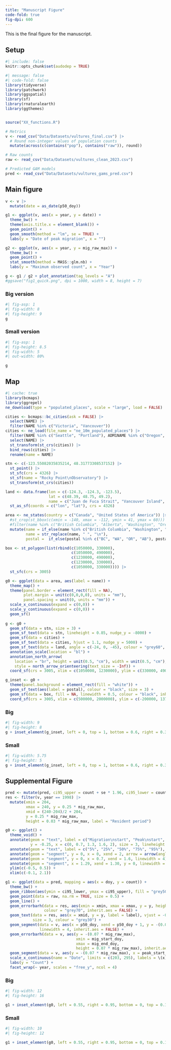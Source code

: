 ```yaml
---
title: "Manuscript Figure"
code-fold: true
fig-dpi: 600
---
```


This is the final figure for the manuscript.

## Setup 

```r
#| include: false
knitr::opts_chunk$set(audodep = TRUE)
```


```r
#| message: false
#| code-fold: false
library(tidyverse)
library(patchwork)
library(ggspatial)
library(sf)
library(rnaturalearth)
library(ggthemes)


source("XX_functions.R")

# Metrics
v <- read_csv("Data/Datasets/vultures_final.csv") |>
  # Round non-integer values of population counts
  mutate(across(c(contains("pop"), contains("raw")), round)) 

# Raw counts
raw <- read_csv("Data/Datasets/vultures_clean_2023.csv")

# Predicted GAM models
pred <- read_csv("Data/Datasets/vultures_gams_pred.csv")
```


## Main figure

```r
v <- v |> 
  mutate(date = as_date(p50_doy))

g1 <- ggplot(v, aes(x = year, y = date)) +
  theme_bw() +
  theme(axis.title.x = element_blank()) +
  geom_point() +
  geom_smooth(method = "lm", se = TRUE) +
  labs(y = "Date of peak migration", x = "")

g2 <- ggplot(v, aes(x = year, y = mig_raw_max)) +
  theme_bw() +
  geom_point() +
  stat_smooth(method = MASS::glm.nb) +
  labs(y = "Maximum observed count", x = "Year")

g <- g1 / g2 + plot_annotation(tag_levels = "A")
#ggsave("fig1_quick.png", dpi = 1000, width = 8, height = 7)
```

### Big version
```r
#| fig-asp: 1
#| fig-width: 8
#| fig-height: 9
g
```

### Small version
```r
#| fig-asp: 1
#| fig-height: 8.5
#| fig-width: 5
#| out-width: 80%

g
```

## Map

```r
#| cache: true
library(bcmaps)
library(ggrepel)
ne_download(type = "populated_places", scale = "large", load = FALSE)

cities <- bcmaps::bc_cities(ask = FALSE) |> 
  select(NAME) |>
  filter(NAME %in% c("Victoria", "Vancouver"))
cities <- ne_load(file_name = "ne_10m_populated_places") |> 
  filter(NAME %in% c("Seattle", "Portland"), ADM1NAME %in% c("Oregon", "Washington")) |>
  select(NAME) |> 
  st_transform(st_crs(cities)) |>
  bind_rows(cities) |>
  rename(name = NAME)

stn <- c(-123.55082035835214, 48.31773308537152) |>
  st_point() |>
  st_sfc(crs = 4326) |>
  st_sf(name = "Rocky Point\nObservatory") |>
  st_transform(st_crs(cities))

land <- data.frame(lon = c(-124.3, -124.3, -123.5),
                   lat = c(48.39, 48.75, 49.2),
                   name = c("Juan de Fuca Strait", "Vancouver Island", "Salish Sea")) |>
  st_as_sf(coords = c("lon", "lat"), crs = 4326)

area <- ne_states(country = c("Canada", "United States of America")) |>
  #st_crop(st_bbox(c(xmin = -140, xmax = -112, ymin = 41, ymax = 60))) |>
  #filter(name %in% c("British Columbia", "Alberta", "Washington", "Oregon", "Idaho", "Montana")) |>
  mutate(name = if_else(name %in% c("British Columbia", "Washington", "Oregon"), toupper(name), NA),
         name = str_replace(name, " ", "\n"),
         postal =  if_else(postal %in% c("BC", "WA", "OR", "AB"), postal, NA))

box <- st_polygon(list(rbind(c(1050000, 330000), 
                             c(1050000, 490000),
                             c(1230000, 490000),
                             c(1230000, 330000),
                             c(1050000, 330000)))) |>
  st_sfc(crs = 3005)

g0 <- ggplot(data = area, aes(label = name)) +
  theme_map() +
  theme(panel.border = element_rect(fill = NA), 
        plot.margin = unit(c(0,0,0,0), units = "mm"),
        panel.spacing = unit(0, units = "mm")) +
  scale_x_continuous(expand = c(0,0)) +
  scale_y_continuous(expand = c(0,0)) +
  geom_sf()
  
g <- g0 +
  geom_sf(data = stn, size = 3) +
  geom_sf_text(data = stn, lineheight = 0.85, nudge_y = -8000) +
  geom_sf(data = cities) +
  geom_sf_text(data = cities, hjust = 1.1, nudge_y = 5000) +
  geom_sf_text(data = land, angle = c(-24, 0, -45), colour = "grey60", size = c(6, 7, 7)) +
  annotation_scale(location = "bl") + 
  annotation_north_arrow(
    location = "br", height = unit(0.5, "cm"), width = unit(0.5, "cm"),
    style = north_arrow_orienteering(text_size = -Inf)) +
  coord_sf(crs = 3005, xlim = c(1050000, 1230000), ylim = c(330000, 490000))

g_inset <- g0 +
  theme(panel.background = element_rect(fill = "white")) +
  geom_sf_text(aes(label = postal), colour = "black", size = 3) +
  geom_sf(data = box, fill = NA, linewidth = 0.5, colour = "black", inherit.aes = FALSE) +
  coord_sf(crs = 3005, xlim = c(500000, 2000000), ylim = c(-200000, 1370000))
```

### Big
```r
#| fig-width: 9
#| fig-height: 8
g + inset_element(g_inset, left = 0, top = 1, bottom = 0.6, right = 0.342, align_to = "full")
```


### Small 
```r
#| fig-width: 5.75
#| fig-height: 5
g + inset_element(g_inset, left = 0, top = 1, bottom = 0.6, right = 0.342, align_to = "full")
```




## Supplemental Figure

```r
pred <- mutate(pred, ci95_upper = count + se * 1.96, ci95_lower = count - se * 1.96)
res <- filter(v, year == 1998) |>
  mutate(xmin = 204, 
         xmax = 240, y = 0.25 * mig_raw_max, 
         xmid = (240-204)/2 + 204,
         y = 0.25 * mig_raw_max,
         height = 0.03 * mig_raw_max, label = "Resident period")

g0 <- ggplot() +
  theme_void() +
  annotate(geom = "text", label = c("Migration\nstart", "Peak\nstart", "Peak", "Peak\nend", "Migration\nend"), 
           y = -0.25, x = c(0, 0.7, 1.3, 1.6, 2), size = 3, lineheight = 0.85) +
  annotate(geom = "text", label = c("5%", "25%", "50%", "75%", "95%"), y = 0.25, x = c(0, 0.7, 1.3, 1.6, 2), size = 3) +
  annotate(geom = "segment", y = 0, x = 0, xend = 2, arrow = arrow(angle = 90, ends = "both", length = unit(1, "mm"))) +
  annotate(geom = "segment", y = 0, x = 0.7, xend = 1.6, linewidth = 4) +
  annotate(geom = "segment", x = 1.29, xend = 1.30, y = 0, linewidth = 8) +
  ylim(c(-0.5, 0.5)) +
  xlim(c(-0.1, 2.1))

g1 <- ggplot(data = pred, mapping = aes(x = doy, y = count)) +
  theme_bw() +
  geom_ribbon(aes(ymin = ci95_lower, ymax = ci95_upper), fill = "grey50", alpha = 0.5) +
  geom_point(data = raw, na.rm = TRUE, size = 0.5) +
  geom_line() +
  geom_errorbarh(data = res, aes(xmin = xmin, xmax = xmax, y = y, height = height), 
                 colour = "grey70", inherit.aes = FALSE) +
  geom_text(data = res, aes(x = xmid, y = y, label = label), vjust = -0.5, inherit.aes = FALSE,
            size = 3, colour = "grey30") +
  geom_segment(data = v, aes(x = p50_doy, xend = p50_doy + 1, y = -(0.07 * mig_raw_max)), 
               linewidth = 4, inherit.aes = FALSE) +
  geom_errorbarh(data = v, aes(y = -(0.07 * mig_raw_max), 
                               xmin = mig_start_doy, 
                               xmax = mig_end_doy, 
                               height = 0.07 * mig_raw_max), inherit.aes = FALSE) +
  geom_segment(data = v, aes(y = -(0.07 * mig_raw_max), x = peak_start_doy, xend = peak_end_doy), linewidth = 2, inherit.aes = FALSE) +
  scale_x_continuous(name = "Date", limits = c(203, 295), labels = \(x) format(as_date(x), "%b %d")) +
  labs(y = "Count") + 
  facet_wrap(~ year, scales = "free_y", ncol = 4)
```

### Big
```r
#| fig-width: 12
#| fig-height: 16

g1 + inset_element(g0, left = 0.55, right = 0.95, bottom = 0, top = 0.1)
```

### Small
```r
#| fig-width: 10
#| fig-height: 12

g1 + inset_element(g0, left = 0.55, right = 0.95, bottom = 0, top = 0.1)
```


